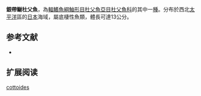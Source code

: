 {{Speciesbox
| name = 銀帶鳚杜父魚
| image = 
| image_width = 250px
| status = NE
| status_system = IUCN3.1
| genus = Pseudoblennius
| species = cottoides
| authority = [[Richardson|Richardson]], 1848
| synonyms = *''Podabrus cottoides''<br /><small>Richardson, 1848</small>
}}
'''銀帶鳚杜父魚'''，為[[輻鰭魚綱|輻鰭魚綱]][[鮋形目|鮋形目]][[杜父魚亞目|杜父魚亞目]][[杜父魚科|杜父魚科]]的其中一[[種|種]]。分布於西北[[太平洋|太平洋]]區的[[日本|日本]]海域，屬底棲性魚類，體長可達13公分。

==参考文献==
*{{FishBase_species|genus=Pseudoblennius|species=cottoides|year=2011|month=12}}

== 扩展阅读 ==
{{refbegin}}
{{wikispecies-inline|Pseudoblennius cottoides|銀帶鳚杜父魚}}
{{refend}}
{{Taxonbar|from=Q2192033}}

[[Category:鳚杜父魚屬|cottoides]]


{{鮋形目小作品}}